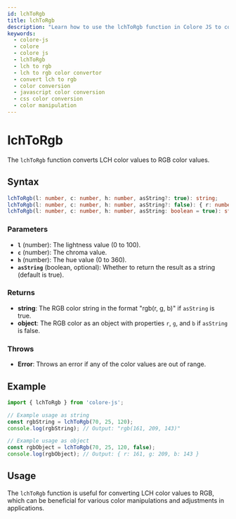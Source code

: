 ```yaml
---
id: lchToRgb
title: lchToRgb
description: "Learn how to use the lchToRgb function in Colore JS to convert LCH color values to RGB format. This guide covers the syntax, parameters, examples, and practical applications for accurate color conversion in your projects."
keywords:
  - colore-js
  - colore
  - colore js
  - lchToRgb
  - lch to rgb
  - lch to rgb color convertor
  - convert lch to rgb
  - color conversion
  - javascript color conversion
  - css color conversion
  - color manipulation
---
```



<StructuredData />

# lchToRgb

The `lchToRgb` function converts LCH color values to RGB color values.

## Syntax

```typescript
lchToRgb(l: number, c: number, h: number, asString?: true): string;
lchToRgb(l: number, c: number, h: number, asString?: false): { r: number; g: number; b: number };
lchToRgb(l: number, c: number, h: number, asString: boolean = true): string | { r: number; g: number; b: number };
```

### Parameters

- **`l`** (number): The lightness value (0 to 100).
- **`c`** (number): The chroma value.
- **`h`** (number): The hue value (0 to 360).
- **`asString`** (boolean, optional): Whether to return the result as a string (default is true).

### Returns

- **string**: The RGB color string in the format "rgb(r, g, b)" if `asString` is true.
- **object**: The RGB color as an object with properties `r`, `g`, and `b` if `asString` is false.

### Throws

- **Error**: Throws an error if any of the color values are out of range.

## Example

```typescript
import { lchToRgb } from 'colore-js';

// Example usage as string
const rgbString = lchToRgb(70, 25, 120);
console.log(rgbString); // Output: "rgb(161, 209, 143)"

// Example usage as object
const rgbObject = lchToRgb(70, 25, 120, false);
console.log(rgbObject); // Output: { r: 161, g: 209, b: 143 }
```

## Usage

The `lchToRgb` function is useful for converting LCH color values to RGB, which can be beneficial for various color manipulations and adjustments in applications.
